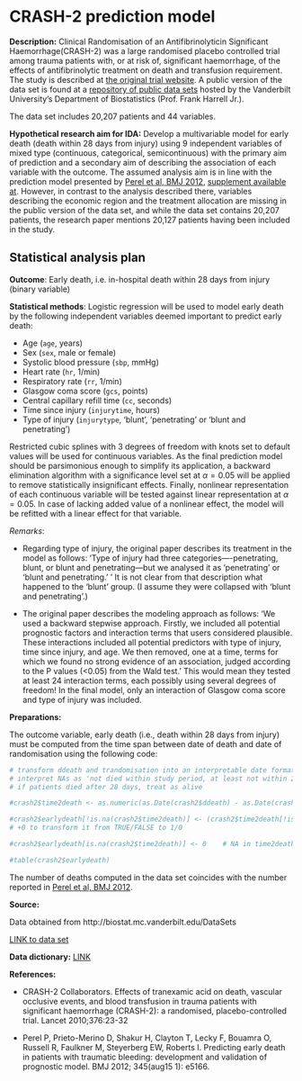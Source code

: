 # CRASH-2 prediction model

**Description:** Clinical Randomisation of an Antifibrinolyticin Significant Haemorrhage(CRASH-2)  was a large randomised placebo controlled trial among trauma patients with, or at risk of, significant haemorrhage, of the effects of antifibrinolytic treatment on death and transfusion requirement. The study is described at [the original trial website](http://crash2.lshtm.ac.uk/). A public version of the data set is found at a [repository of public data sets](http://biostat.mc.vanderbilt.edu/wiki/Main/DataSets) hosted by the Vanderbilt University's Department of Biostatistics (Prof. Frank Harrell Jr.).

The data set includes 20,207 patients and 44 variables. 

**Hypothetical research aim for IDA:** Develop a multivariable model for early death (death within 28 days from injury) using 9 independent variables of mixed type (continuous, categorical, semicontinuous) with the primary aim of prediction and a secondary aim of describing the association of each variable with the outcome. The assumed analysis aim is in line with the prediction model presented by [Perel et al, BMJ 2012](https://doi.org/10.1136/bmj.e5166), [supplement available at](https://www.bmj.com/highwire/filestream/634478/field_highwire_adjunct_files/0/perp003158.ww1_default.pdf). However, in contrast to the analysis described there, variables describing the economic region and the treatment allocation are missing in the public version of the data set, and while the data set contains 20,207 patients, the research paper mentions 20,127 patients having been included in the study.


## Statistical analysis plan

**Outcome**: Early death, i.e. in-hospital death within 28 days from injury (binary variable)

**Statistical methods**: Logistic regression will be used to model early death by the following independent variables deemed important to predict early death:

* Age (`age`, years)
* Sex (`sex`, male or female)
* Systolic blood pressure (`sbp`, mmHg)
* Heart rate (`hr`, 1/min)
* Respiratory rate (`rr`, 1/min)
* Glasgow coma score (`gcs`, points)
* Central capillary refill time (`cc`, seconds)
* Time since injury (`injurytime`, hours)
* Type of injury (`injurytype`, 'blunt', 'penetrating' or 'blunt and penetrating')
 
Restricted cubic splines with 3 degrees of freedom with knots set to default values will be used for continuous variables. As the final prediction model should be parsimonious enough to simplify its application, a backward elimination algorithm with a significance level set at $\alpha=0.05$ will be applied to remove statistically insignificant effects. Finally, nonlinear representation of each continuous variable will be tested against linear representation at $\alpha=0.05$. In case of lacking added value of a nonlinear effect, the model will be refitted with a linear effect for that variable.

*Remarks*: 

* Regarding type of injury, the original paper describes its treatment in the model as follows: 'Type of injury had three categories—-penetrating, blunt, or blunt and penetrating—but we analysed it as 'penetrating' or 'blunt and penetrating.' ' It is not clear from that description what happened to the 'blunt' group. (I assume they were collapsed with 'blunt and penetrating'.)

* The original paper describes the modeling approach as follows: 'We used a backward stepwise approach. Firstly, we included all potential prognostic factors and interaction terms that users considered plausible. These interactions included all potential predictors with type of injury, time since injury, and age. We then removed, one at a time, terms for which we found no strong evidence of an association, judged according to the P values (<0.05) from the Wald test.'  This would mean they tested at least 24 interaction terms, each possibly using several degrees of freedom! In the final model, only an interaction of Glasgow coma score and type of injury was included.


**Preparations:**

The outcome variable, early death (i.e., death within 28 days from injury) must be computed from the time span between date of death and date of randomisation using the following code:

```r
# transform ddeath and trandomisation into an interpretable date format and then compute the difference
# interpret NAs as 'not died within study period, at least not within 28 days'
# if patients died after 28 days, treat as alive 

#crash2$time2death <- as.numeric(as.Date(crash2$ddeath) - as.Date(crash2$trandomised))

#crash2$earlydeath[!is.na(crash2$time2death)] <- (crash2$time2death[!is.na(crash2$time2death)] <= 28) + 0   
# +0 to transform it from TRUE/FALSE to 1/0

#crash2$earlydeath[is.na(crash2$time2death)] <- 0    # NA in time2death means alive at day 28

#table(crash2$earlydeath)
```

The number of deaths computed in the data set coincides with the number reported in [Perel et al, BMJ 2012](https://doi.org/10.1136/bmj.e5166).


**Source:** 

Data obtained from http://biostat.mc.vanderbilt.edu/DataSets

[LINK to data set](http://biostat.mc.vanderbilt.edu/wiki/pub/Main/DataSets/crash2.rda)

**Data dictionary:**  [LINK](http://biostat.mc.vanderbilt.edu/wiki/pub/Main/DataSets/Ccrash2.html)

**References:**

* CRASH-2 Collaborators. Effects of tranexamic acid on death, vascular occlusive events, and blood transfusion in trauma patients with significant haemorrhage (CRASH-2): a randomised, placebo-controlled trial. Lancet 2010;376:23-32

* Perel P, Prieto-Merino D, Shakur H, Clayton T, Lecky F, Bouamra O, Russell R, Faulkner M, Steyerberg EW, Roberts I. Predicting early death in patients with traumatic bleeding: development and validation of prognostic model. BMJ 2012; 345(aug15 1): e5166.